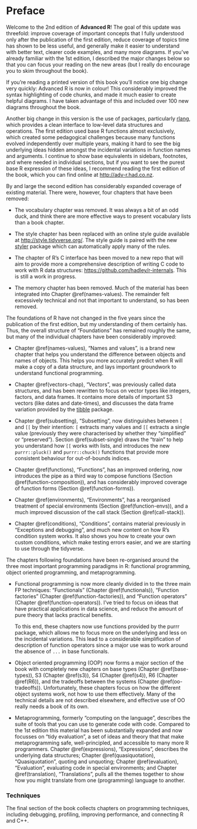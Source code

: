 # Preface

Welcome to the 2nd edition of __Advanced R__! The goal of this update was threefold: improve coverage of important concepts that I fully understood only after the publication of the first edition, reduce coverage of topics time has shown to be less useful, and generally make it easier to understand with better text, clearer code examples, and many more diagrams. If you've already familiar with the 1st edition, I described the major changes below so that you can focus your reading on the new areas (but I really do encourage you to skim throughout the book).

If you're reading a printed version of this book you'll notice one big change very quickly: Advanced R is now in colour! This considerably improved the syntax highlighting of code chunks, and made it much easier to create helpful diagrams. I have taken advantage of this and included over 100 new diagrams throughout the book.

Another big change in this version is the use of packages, particularly [rlang](http://rlang.r-lib.org), which provides a clean interface to low-level data structures and operations. The first edition used base R functions almost exclusively, which created some pedagogical challenges because many functions evolved independently over multiple years, making it hard to see the big underlying ideas hidden amongst the incidental variations in function names and arguments. I continue to show base equivalents in sidebars, footnotes, and where needed in individual sections, but if you want to see the purest base R expression of these ideas, I recommend reading the first edition of the book, which you can find online at <http://adv-r.had.co.nz>.

By and large the second edition has considerably expanded coverage of existing material. There were, however, four chapters that have been removed:

* The vocabulary chapter was removed. It was always a bit of an odd duck, and
  think there are more effective ways to present vocabulary lists than a book
  chapter.

* The style chapter has been replaced with an online style guide available
  at <http://style.tidyverse.org/>. The style guide is paired with the new
  [styler][styler] package which can automatically apply many of the rules.

* The chapter of R's C interface has been moved to a new repo that will aim
  to provide more a comprehensive description of writing C code to work with
  R data structures: <https://github.com/hadley/r-internals>. This is still
  a work in progress.

* The memory chapter has been removed. Much of the material has been integrated
  into Chapter \@ref(names-values). The remainder felt excessively technical
  and not that important to understand, so has been removed.

The foundations of R have not changed in the five years since the publication of the first edition, but my understanding of them certainly has. Thus, the overall structure of "Foundations" has remained roughly the same, but many of the individual chapters have been considerably improved:

*   Chapter \@ref(names-values), "Names and values", is a brand new chapter 
    that helps you understand the difference between objects and names of 
    objects. This helps you more accurately predict when R will make a copy of 
    a data structure, and lays important groundwork to understand functional 
    programming.

*   Chapter \@ref(vectors-chap), "Vectors", was previously called data 
    structures, and has been rewritten to focus on vector types like integers,
    factors, and data frames. It contains more details of important S3
    vectors (like dates and date-times), and discusses the data frame variation
    provided by the [tibble](https://tibble.tidyverse.org) package.

*   Chapter \@ref(subsetting), "Subsetting", now distinguishes between `[` and
    `[[` by their intention: `[` extracts many values and `[[` extracts a 
    single value (previously they were characterised by whether they "simplified"
    or "preserved"). Section \@ref(subset-single) draws the "train" to help you
    understand how `[[` works with lists, and introduces the new 
    `purrr::pluck()` and `purrr::chuck()` functions that provide more consistent 
    behaviour for out-of-bounds indices.

*   Chapter \@ref(functions), "Functions", has an improved ordering,
    now introduces the pipe as a third way to compose functions (Section 
    \@ref(function-composition)), and has considerably improved coverage of 
    function forms (Section \@ref(function-forms)).

*   Chapter \@ref(environments), "Environments", has a reorganised treatment of
    special environments (Section \@ref(function-envs)), and a much improved 
    discussion of the call stack (Section \@ref(call-stack)).

*   Chapter \@ref(conditions), "Conditions", contains material previously 
    in "Exceptions and debugging", and much new content on how R's condition
    system works. It also shows you how to create your own custom conditions,
    which make testing errors easier, and we are starting to use through the
    tidyverse.

The chapters following foundations have been re-organised around the three most important programming paradigms in R: functional programming, object oriented programming, and metaprogramming.

* Functional programming is now more cleanly divided in to the three main 
  FP techniques: "Functionals" (Chapter \@ref(functionals)), "Function 
  factories" (Chapter \@ref(function-factories)), and "Function operators"
  (Chapter \@ref(function-operators)). I've tried to focus on ideas that have
  practical applications in data science, and reduce the amount of pure theory
  that lacks practical benefits. 
  
  To this end, these chapters now use functions provided by the purrr package, 
  which allows me to focus more on the underlying and less on the incidental 
  variations. This lead to a considerable simplification of description of
  function operators since a major use was to work around the absence of `...`
  in base functionals.
  
* Object oriented programming (OOP) now forms a major section of the book with 
  completely new chapters on base types (Chapter \@ref(base-types)), 
  S3 (Chapter \@ref(s3)), S4 (Chapter \@ref(s4)), R6 (Chapter \@ref(R6)), 
  and the tradeoffs between the systems (Chapter \@ref(oo-tradeoffs)).
  Unfortunately, these chapters focus on how the different object systems work, 
  not how to use them effectively. Many of the technical details are not 
  described elsewhere, and effective use of OO really needs a book of its own.
  
* Metaprogramming, formerly "computing on the language", describes the suite
  of tools that you can use to generate code with code. Compared to the 1st 
  edition this material has been substantially expanded and now focusses on
  "tidy evaluation", a set of ideas and theory that that make metaprogramming 
  safe, well-principled, and accessible to many more R programmers. 
  Chapter \@ref(expressions), "Expressions", describes the underlying data 
  structures; Chapter \@ref(quasiquotation), "Quasiquotation", quoting and 
  unquoting; Chapter \@ref(evaluation), "Evaluation", evaluating code in 
  special environments; and Chapter \@ref(translation), "Translations", pulls 
  all the themes together to show how you might translate from one 
  (programming) language to another.

### Techniques

The final section of the book collects chapters on programming techniques, including debugging, profiling, improving performance, and connecting R and C++.

[styler]: http://styler.r-lib.org/
